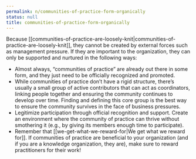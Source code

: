 ```yaml
---
permalink: n/communities-of-practice-form-organically
status: null
title: communities-of-practice-form-organically
---
```

Because [[communities-of-practice-are-loosely-knit|communities-of-practice-are-loosely-knit]], they cannot be created by external forces such as management pressure. If they are important to the organization, they can only be supported and nurtured in the following ways:

- Almost always, “communities of practice” are already out there in some form, and they just need to be officially recognized and promoted.
- While communities of practice don’t have a rigid structure, there’s usually a small group of active contributors that can act as coordinators, linking people together and ensuring the community continues to develop over time. Finding and defining this core group is the best way to ensure the community survives in the face of business pressures.
- Legitimize participation through official recognition and support. Create an environment where the community of practice can thrive without smothering it (e.g., by giving its members enough time to participate).
- Remember that [[we-get-what-we-reward-for|We get what we reward for]]. If communities of practice are beneficial to your organization (and if you are a knowledge organization, they are), make sure to reward practitioners for their work!
